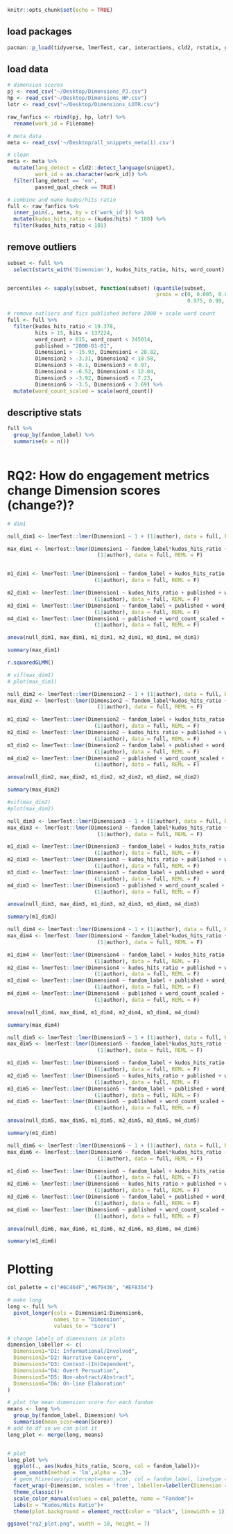 
```r
knitr::opts_chunk$set(echo = TRUE)
```


## load packages
```r
pacman::p_load(tidyverse, lmerTest, car, interactions, cld2, rstatix, ggpubr, lme4, MuMIn)

```

## load data 
```r
# dimension scores 
pj <- read_csv("~/Desktop/Dimensions_PJ.csv")
hp <- read_csv("~/Desktop/Dimensions_HP.csv")
lotr <- read_csv("~/Desktop/Dimensions_LOTR.csv")

raw_fanfics <- rbind(pj, hp, lotr) %>% 
  rename(work_id = Filename)

# meta data
meta <- read_csv('~/Desktop/all_snippets_meta(1).csv')

# clean 
meta <- meta %>% 
  mutate(lang_detect = cld2::detect_language(snippet),
         work_id = as.character(work_id)) %>% 
  filter(lang_detect == 'en',
         passed_qual_check == TRUE)

# combine and make kudos/hits ratio 
full <- raw_fanfics %>% 
  inner_join(., meta, by = c('work_id')) %>% 
  mutate(kudos_hits_ratio = (kudos/hits) * 100) %>% 
  filter(kudos_hits_ratio < 101)

```

## remove outliers
```r
subset <- full %>% 
  select(starts_with('Dimension'), kudos_hits_ratio, hits, word_count)


percentiles <- sapply(subset, function(subset) (quantile(subset, 
                                                probs = c(0, 0.005, 0.01, 0.025, 
                                                          0.975, 0.99, 0.995, 1))))

# remove outliers and fics published before 2000 + scale word count 
full <- full %>% 
  filter(kudos_hits_ratio < 19.378,
         hits > 15, hits < 137224,
         word_count > 615, word_count < 245014,
         published > "2000-01-01",
         Dimension1 > -15.93, Dimension1 < 28.82,
         Dimension2 > -3.31, Dimension2 < 18.58,
         Dimension3 > -8.1, Dimension3 < 6.97,
         Dimension4 > -6.52, Dimension4 < 12.04,
         Dimension5 > -3.92, Dimension5 < 7.23,
         Dimension6 > -3.5, Dimension6 < 3.69) %>% 
  mutate(word_count_scaled = scale(word_count))


```

## descriptive stats
```r
full %>% 
  group_by(fandom_label) %>% 
  summarise(n = n())
 
```

# RQ2: How do engagement metrics change Dimension scores (change?)? 

```r
# dim1

null_dim1 <- lmerTest::lmer(Dimension1 ~ 1 + (1|author), data = full, REML = F)

max_dim1 <- lmerTest::lmer(Dimension1 ~ fandom_label*kudos_hits_ratio + published + word_count_scaled + 
                             (1|author), data = full, REML = F)


m1_dim1 <- lmerTest::lmer(Dimension1 ~ fandom_label + kudos_hits_ratio + published + word_count_scaled +
                            (1|author), data = full, REML = F)

m2_dim1 <- lmerTest::lmer(Dimension1 ~ kudos_hits_ratio + published + word_count_scaled +
                            (1|author), data = full, REML = F)
m3_dim1 <- lmerTest::lmer(Dimension1 ~ fandom_label + published + word_count_scaled + 
                            (1|author), data = full, REML = F)
m4_dim1 <- lmerTest::lmer(Dimension1 ~ published + word_count_scaled + 
                            (1|author), data = full, REML = F)

anova(null_dim1, max_dim1, m1_dim1, m2_dim1, m3_dim1, m4_dim1)

summary(max_dim1)

r.squaredGLMM()

```


```r
# vif(max_dim1)
# plot(max_dim1)
```

```r
null_dim2 <- lmerTest::lmer(Dimension2 ~ 1 + (1|author), data = full, REML = F)
max_dim2 <- lmerTest::lmer(Dimension2 ~ fandom_label*kudos_hits_ratio + published + word_count_scaled + 
                             (1|author), data = full, REML = F)

m1_dim2 <- lmerTest::lmer(Dimension2 ~ fandom_label + kudos_hits_ratio + published + word_count_scaled +
                            (1|author), data = full, REML = F)
m2_dim2 <- lmerTest::lmer(Dimension2 ~ kudos_hits_ratio + published + word_count_scaled +
                            (1|author), data = full, REML = F)
m3_dim2 <- lmerTest::lmer(Dimension2 ~ fandom_label + published + word_count_scaled + 
                            (1|author), data = full, REML = F)
m4_dim2 <- lmerTest::lmer(Dimension2 ~ published + word_count_scaled + 
                            (1|author), data = full, REML = F)

anova(null_dim2, max_dim2, m1_dim2, m2_dim2, m3_dim2, m4_dim2)

summary(max_dim2)

#vif(max_dim2)
#plot(max_dim2)
```

```r
null_dim3 <- lmerTest::lmer(Dimension3 ~ 1 + (1|author), data = full, REML = F)
max_dim3 <- lmerTest::lmer(Dimension3 ~ fandom_label*kudos_hits_ratio + published + word_count_scaled + 
                             (1|author), data = full, REML = F)

m1_dim3 <- lmerTest::lmer(Dimension3 ~ fandom_label + kudos_hits_ratio + published + word_count_scaled +
                            (1|author), data = full, REML = F)
m2_dim3 <- lmerTest::lmer(Dimension3 ~ kudos_hits_ratio + published + word_count_scaled +
                            (1|author), data = full, REML = F)
m3_dim3 <- lmerTest::lmer(Dimension3 ~ fandom_label + published + word_count_scaled + 
                            (1|author), data = full, REML = F)
m4_dim3 <- lmerTest::lmer(Dimension3 ~ published + word_count_scaled + 
                            (1|author), data = full, REML = F)

anova(null_dim3, max_dim3, m1_dim3, m2_dim3, m3_dim3, m4_dim3)

summary(m1_dim3)


```


```r
null_dim4 <- lmerTest::lmer(Dimension4 ~ 1 + (1|author), data = full, REML = F)
max_dim4 <- lmerTest::lmer(Dimension4 ~ fandom_label*kudos_hits_ratio + published + word_count_scaled + 
                             (1|author), data = full, REML = F)

m1_dim4 <- lmerTest::lmer(Dimension4 ~ fandom_label + kudos_hits_ratio + published + word_count_scaled +
                            (1|author), data = full, REML = F)
m2_dim4 <- lmerTest::lmer(Dimension4 ~ kudos_hits_ratio + published + word_count_scaled +
                            (1|author), data = full, REML = F)
m3_dim4 <- lmerTest::lmer(Dimension4 ~ fandom_label + published + word_count_scaled + 
                            (1|author), data = full, REML = F)
m4_dim4 <- lmerTest::lmer(Dimension4 ~ published + word_count_scaled + 
                            (1|author), data = full, REML = F)

anova(null_dim4, max_dim4, m1_dim4, m2_dim4, m3_dim4, m4_dim4)

summary(max_dim4)

```

```r
null_dim5 <- lmerTest::lmer(Dimension5 ~ 1 + (1|author), data = full, REML = F)
max_dim5 <- lmerTest::lmer(Dimension5 ~ fandom_label*kudos_hits_ratio + published + word_count_scaled + 
                             (1|author), data = full, REML = F)

m1_dim5 <- lmerTest::lmer(Dimension5 ~ fandom_label + kudos_hits_ratio + published + word_count_scaled +
                            (1|author), data = full, REML = F)
m2_dim5 <- lmerTest::lmer(Dimension5 ~ kudos_hits_ratio + published + word_count_scaled +
                            (1|author), data = full, REML = F)
m3_dim5 <- lmerTest::lmer(Dimension5 ~ fandom_label + published + word_count_scaled + 
                            (1|author), data = full, REML = F)
m4_dim5 <- lmerTest::lmer(Dimension5 ~ published + word_count_scaled + 
                            (1|author), data = full, REML = F)

anova(null_dim5, max_dim5, m1_dim5, m2_dim5, m3_dim5, m4_dim5)

summary(m1_dim5)
```

```r
null_dim6 <- lmerTest::lmer(Dimension6 ~ 1 + (1|author), data = full, REML = F)
max_dim6 <- lmerTest::lmer(Dimension6 ~ fandom_label*kudos_hits_ratio + published + word_count_scaled + 
                             (1|author), data = full, REML = F)

m1_dim6 <- lmerTest::lmer(Dimension6 ~ fandom_label + kudos_hits_ratio + published + word_count_scaled +
                            (1|author), data = full, REML = F)
m2_dim6 <- lmerTest::lmer(Dimension6 ~ kudos_hits_ratio + published + word_count_scaled +
                            (1|author), data = full, REML = F)
m3_dim6 <- lmerTest::lmer(Dimension6 ~ fandom_label + published + word_count_scaled + 
                            (1|author), data = full, REML = F)
m4_dim6 <- lmerTest::lmer(Dimension6 ~ published + word_count_scaled + 
                            (1|author), data = full, REML = F)

anova(null_dim6, max_dim6, m1_dim6, m2_dim6, m3_dim6, m4_dim6)

summary(m1_dim6)

```


# Plotting
```r
col_palette = c("#6C464F","#679436", "#EF8354")

# make long 
long <- full %>% 
  pivot_longer(cols = Dimension1:Dimension6,
               names_to = "Dimension",
               values_to = "Score")

# change labels of dimensions in plots
dimension_labeller <- c(
  Dimension1="D1: Informational/Involved",
  Dimension2="D2: Narrative Concern",
  Dimension3="D3: Context-(In)Dependent",
  Dimension4="D4: Overt Persuation",
  Dimension5="D5: Non-abstract/Abstract",
  Dimension6="D6: On-line Elaboration"
)

# plot the mean dimension score for each fandom 
means <- long %>% 
  group_by(fandom_label, Dimension) %>% 
  summarise(mean_scor=mean(Score))
# add to df so we can plot it
long_plot <- merge(long, means)


# plot
long_plot %>% 
  ggplot(., aes(kudos_hits_ratio, Score, col = fandom_label))+
  geom_smooth(method = 'lm',alpha = .3)+
  # geom_hline(aes(yintercept=mean_scor, col = fandom_label, linetype = fandom_label))+
  facet_wrap(~Dimension, scales = 'free', labeller=labeller(Dimension = dimension_labeller))+
  theme_classic()+
  scale_color_manual(values = col_palette, name = "Fandom")+
  labs(x = "Kudos/Hits Ratio")+
  theme(plot.background = element_rect(color = "black", linewidth = 1))

ggsave("rq2_plot.png", width = 10, height = 7)
```

